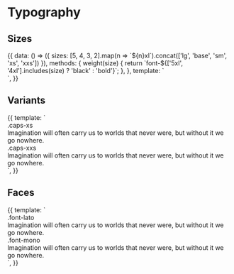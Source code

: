 
<Meta title="Styles/Typography" />

# Typography

## Sizes

<Preview>
  <Story name="Sizes">
    {{
      data: () => ({ sizes: [5, 4, 3, 2].map(n => `${n}xl`).concat(['lg', 'base', 'sm', 'xs', 'xxs']) }),
      methods: {
        weight(size) {
          return `font-${['5xl', '4xl'].includes(size) ? 'black' : 'bold'}`;
        },
      },
      template: `
        <div class="p-16 bg-gray-200 text-gray-500">
          <template v-for="size in sizes">
            <div class="caps-xs mt-8 mb-2">.text-{{ size }}</div>
            <div class="flex justify-center items-start" :class="\`text-\${size}\`">
              <div class="p-8 bg-white">
                <div class="mb-2 caps-xs text-gray-400">.font-normal</div>
                Imagination will often carry us to worlds that never were, but without it we go nowhere.
              </div>
              <div class="ml-16 p-8 bg-white" :class="weight(size)">
                <div class="mb-2 caps-xs text-gray-400">.{{ weight(size) }}</div>
                Imagination will often carry us to worlds that never were, but without it we go nowhere.
              </div>
            </div>
          </template>
        </div>
      `,
    }}
  </Story>
</Preview>

## Variants

<Preview>
  <Story name="Variants">
    {{
      template: `
        <div class="p-16 bg-gray-200 text-gray-500 grid grid-cols-2 gap-x-16 gap-y-12">
          <div class="p-8 bg-white caps-xs">
            <div class="mb-2 caps-xs text-gray-400">.caps-xs</div>
            Imagination will often carry us to worlds that never were, but without it we go nowhere.
          </div>
          <div class="p-8 bg-white caps-xxs">
            <div class="mb-2 caps-xs text-gray-400">.caps-xxs</div>
            Imagination will often carry us to worlds that never were, but without it we go nowhere.
          </div>
        </div>
      `,
    }}
  </Story>
</Preview>

## Faces

<Preview>
  <Story name="Faces">
    {{
      template: `
        <div class="p-16 bg-gray-200 text-gray-500 grid grid-cols-2 gap-x-16 gap-y-12">
          <div class="p-8 bg-white font-lato">
            <div class="font-lato mb-2 caps-xs text-gray-400">.font-lato</div>
            Imagination will often carry us to worlds that never were, but without it we go nowhere.
          </div>
          <div class="p-8 bg-white font-mono">
            <div class="font-lato mb-2 caps-xs text-gray-400">.font-mono</div>
            Imagination will often carry us to worlds that never were, but without it we go nowhere.
          </div>
        </div>
      `,
    }}
  </Story>
</Preview>
